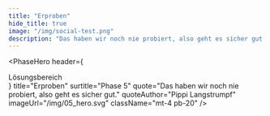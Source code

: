 ```yaml
---
title: "Erproben"
hide_title: true
image: "/img/social-test.png"
description: "Das haben wir noch nie probiert, also geht es sicher gut. - Pippi Langstrumpf"
---
```



<PhaseHero
  header={
    <div className="border-b border-blue-500 text-sm lg:text-base text-blue-500 py-1 mb-5 lg:mb-8">
      Lösungsbereich
    </div>
  }
  title="Erproben"
  surtitle="Phase 5"
  quote="Das haben wir noch nie probiert, also geht es sicher gut."
  quoteAuthor="Pippi Langstrumpf"
  imageUrl="/img/05_hero.svg"
  className="mt-4 pb-20"
/>
